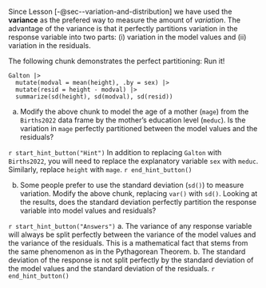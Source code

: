 ::: {.callout-tip #lck-9.03 collapse=true}

Since Lesson [-@sec--variation-and-distribution] we have used the **variance** as the prefered way to measure the amount of *variation*. The advantage of the variance is that it perfectly partitions variation in the response variable into two parts: (i) variation in the model values and (ii) variation in the residuals.

The following chunk demonstrates the perfect partitioning: Run it!

:::: {#lst-resid-point-plot}
```webr-r
Galton |> 
  mutate(modval = mean(height), .by = sex) |>
  mutate(resid = height - modval) |>
  summarize(sd(height), sd(modval), sd(resid))
```
:::

a. Modify the above chunk to model the age of a mother (`mage`) from the `Births2022` data frame by the mother's education level (`meduc`). Is the variation in `mage` perfectly partitioned between the model values and the residuals?

`r start_hint_button("Hint")`
In addition to replacing `Galton` with `Births2022`, you will need to replace the explanatory variable `sex` with `meduc`. Similarly, replace `height` with `mage`. 
`r end_hint_button()`

b. Some people prefer to use the standard deviation (`sd()`) to measure variation. Modify the above chunk, replacing `var()` with `sd()`. Looking at the results, does the standard deviation perfectly partition the response variable into model values
and residuals?

`r start_hint_button("Answers")`
a. The variance of any response variable will always be split perfectly between the variance of the model values and the variance of the residuals. This is a mathematical fact that stems from the same phenomenon as in the Pythagorean Theorem.
b. The standard deviation of the response is not split perfectly by the standard deviation of the model values and the standard deviation of the residuals.
`r end_hint_button()`
:::
